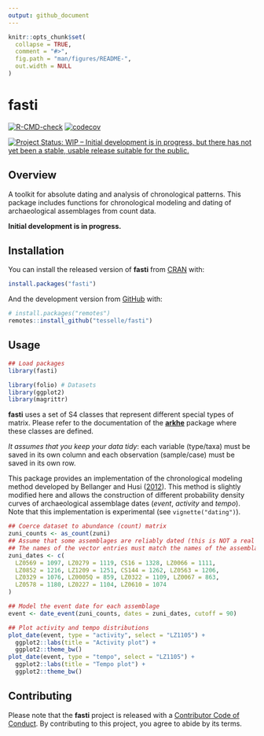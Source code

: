```yaml
---
output: github_document
---
```


<!-- README.md is generated from README.Rmd. Please edit that file -->

```r
knitr::opts_chunk$set(
  collapse = TRUE,
  comment = "#>",
  fig.path = "man/figures/README-",
  out.width = NULL
)
```

# fasti

<!-- badges: start -->
[![R-CMD-check](https://github.com/tesselle/fasti/workflows/R-CMD-check/badge.svg)](https://github.com/tesselle/fasti/actions)
[![codecov](https://codecov.io/gh/tesselle/fasti/branch/master/graph/badge.svg)](https://codecov.io/gh/tesselle/fasti)

[![Project Status: WIP – Initial development is in progress, but there has not yet been a stable, usable release suitable for the public.](https://www.repostatus.org/badges/latest/wip.svg)](https://www.repostatus.org/#wip)
<!-- badges: end -->

## Overview

A toolkit for absolute dating and analysis of chronological patterns. This package includes functions for chronological modeling and dating of archaeological assemblages from count data.

**Initial development is in progress.**

## Installation

You can install the released version of **fasti** from [CRAN](https://CRAN.R-project.org) with:

```r
install.packages("fasti")
```

And the development version from [GitHub](https://github.com/) with:

```r
# install.packages("remotes")
remotes::install_github("tesselle/fasti")
```

## Usage

```r
## Load packages
library(fasti)

library(folio) # Datasets
library(ggplot2)
library(magrittr)
```

**fasti** uses a set of S4 classes that represent different special types of matrix. Please refer to the documentation of the [**arkhe**](https://github.com/tesselle/arkhe) package where these classes are defined.

*It assumes that you keep your data tidy*: each variable (type/taxa) must be saved in its own column and each observation (sample/case) must be saved in its own row.

This package provides an implementation of the chronological modeling method developed by Bellanger and Husi ([2012](https://doi.org/10.1016/j.jas.2011.06.031)). This method is slightly modified here and allows the construction of different probability density curves of archaeological assemblage dates (*event*, *activity* and *tempo*). Note that this implementation is experimental (see `vignette("dating")`).

```r
## Coerce dataset to abundance (count) matrix
zuni_counts <- as_count(zuni)
## Assume that some assemblages are reliably dated (this is NOT a real example)
## The names of the vector entries must match the names of the assemblages
zuni_dates <- c(
  LZ0569 = 1097, LZ0279 = 1119, CS16 = 1328, LZ0066 = 1111,
  LZ0852 = 1216, LZ1209 = 1251, CS144 = 1262, LZ0563 = 1206,
  LZ0329 = 1076, LZ0005Q = 859, LZ0322 = 1109, LZ0067 = 863,
  LZ0578 = 1180, LZ0227 = 1104, LZ0610 = 1074
)

## Model the event date for each assemblage
event <- date_event(zuni_counts, dates = zuni_dates, cutoff = 90)

## Plot activity and tempo distributions
plot_date(event, type = "activity", select = "LZ1105") +
  ggplot2::labs(title = "Activity plot") +
  ggplot2::theme_bw()
plot_date(event, type = "tempo", select = "LZ1105") +
  ggplot2::labs(title = "Tempo plot") +
  ggplot2::theme_bw()
```

## Contributing

Please note that the **fasti** project is released with a [Contributor Code of Conduct](https://www.tesselle.org/conduct.html). By contributing to this project, you agree to abide by its terms.
